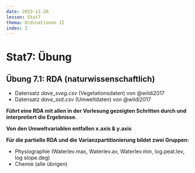 ```yaml
---
date: 2023-11-20
lesson: Stat7
thema: Ordinationen II
index: 2
---
```


# Stat7: Übung

## Übung 7.1: RDA (naturwissenschaftlich)

- Datensatz *dave_sveg.csv* (Vegetationsdaten) von @wildi2017
- Datensatz *dave_ssit.csv* (Umweltdaten) von @wildi2017

**Führt eine RDA mit allen in der Vorlesung gezeigten Schritten durch und interpretiert die Ergebnisse.**

**Von den Umweltvariablen entfallen x.axis & y.axis**

**Für die partielle RDA und die Varianzpartitionierung bildet zwei Gruppen:**

- Physiographie (Waterlev.max, Waterlev.av, Waterlev.min, log.peat.lev, log slope.deg)
- Chemie (alle übrigen)
